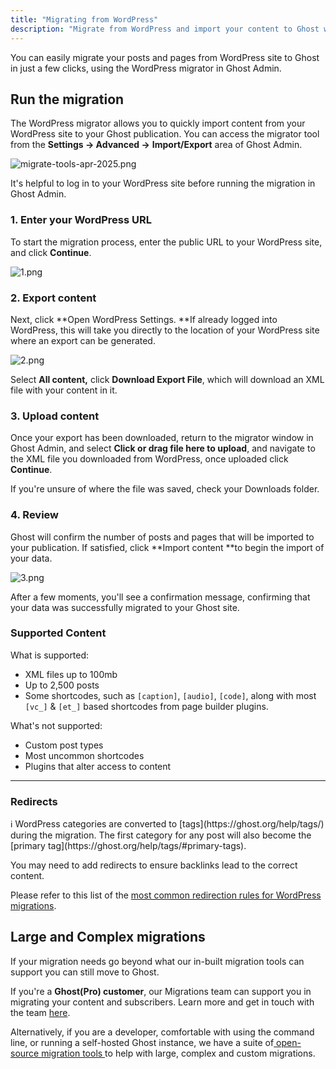 ```yaml
---
title: "Migrating from WordPress"
description: "Migrate from WordPress and import your content to Ghost with this guide"
---
```


You can easily migrate your posts and pages from WordPress site to Ghost in just a few clicks, using the WordPress migrator in Ghost Admin.

## **Run the migration**

The WordPress migrator allows you to quickly import content from your WordPress site to your Ghost publication. You can access the migrator tool from the **Settings → Advanced →** **Import/Export** area of Ghost Admin.

![migrate-tools-apr-2025.png](/images/migrate-tools-apr-2025.png)

It's helpful to log in to your WordPress site before running the migration in Ghost Admin.

### **1. Enter your WordPress URL**

To start the migration process, enter the public URL to your WordPress site, and click **Continue**.

![1.png](/images/1.png)

### **2. Export content**

Next, click \*\*Open WordPress Settings. \*\*If already logged into WordPress, this will take you directly to the location of your WordPress site where an export can be generated.

![2.png](/images/2.png)

Select **All content,** click **Download Export File**, which will download an XML file with your content in it.

### **3. Upload content**

Once your export has been downloaded, return to the migrator window in Ghost Admin, and select **Click or drag file here to upload**, and navigate to the XML file you downloaded from WordPress, once uploaded click **Continue**.

If you're unsure of where the file was saved, check your Downloads folder.

### **4. Review**

Ghost will confirm the number of posts and pages that will be imported to your publication. If satisfied, click \*\*Import content \*\*to begin the import of your data.

![3.png](/images/3.png)

After a few moments, you'll see a confirmation message, confirming that your data was successfully migrated to your Ghost site.

### Supported Content

What is supported:

- XML files up to 100mb
- Up to 2,500 posts
- Some shortcodes, such as `[caption]`, `[audio]`, `[code]`, along with most `[vc_]` & `[et_]` based shortcodes from page builder plugins.

What's not supported:

- Custom post types
- Most uncommon shortcodes
- Plugins that alter access to content

---

### **Redirects**

<Info>
  ℹ️ WordPress categories are converted to [tags](https://ghost.org/help/tags/) during the migration. The first category for any post will also become the [primary tag](https://ghost.org/help/tags/#primary-tags).
</Info>

You may need to add redirects to ensure backlinks lead to the correct content.

Please refer to this list of the [most common redirection rules for WordPress migrations](https://ghost.org/tutorials/implementing-redirects/#common-redirects).

## **Large and Complex migrations**

If your migration needs go beyond what our in-built migration tools can support you can still move to Ghost.

If you're a **Ghost(Pro) customer**, our Migrations team can support you in migrating your content and subscribers. Learn more and get in touch with the team [here](https://ghost.org/concierge/).

Alternatively, if you are a developer, comfortable with using the command line, or running a self-hosted Ghost instance, we have a suite of[ open-source migration tools ](https://github.com/TryGhost/migrate)to help with large, complex and custom migrations.